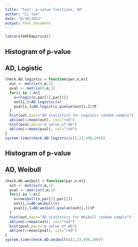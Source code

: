 ```yaml
---
title: "Test: p-value functions, AD"
author: "Li Yao"
date: "6/30/2021"
output: html_document
---
```


```r
library(GOFEmpirical)
```


## Histogram of p-value
## AD, Logistic

```r
check.AD.logistic = function(par,n,m){
  out <- matrix(0,m,1)
  pval <- matrix(0,m,1)
  for(i in 1:m){
    x=rlogis(n,par[1],par[2])
    out[i,]=AD.logistic(x)
    pval[i,]=AD.logistic.pvalue(out[i,])$P
  }
  hist(out,main="AD statistics for Logistic random sample")
  abline(v=mean(out), col="red")
  hist(pval,main="p value of AD")
  abline(v=mean(pval), col="red")
}
system.time(check.AD.logistic(c(2,1),400,200))
```

## Histogram of p-value
## AD, Weibull

```r
check.AD.weibull = function(par,n,m){
  out <- matrix(0,m,1)
  pval <- matrix(0,m,1)
  for(i in 1:m){
    x=rweibull(n,par[1],par[2])
    out[i,]=AD.weibull(x)
    pval[i,]=AD.weibull.pvalue(out[i,])$P
  }
  hist(out,main="AD statistics for Weibull random sample")
  abline(v=mean(out), col="red")
  hist(pval,main="p value of AD")
  abline(v=mean(pval), col="red")
}
system.time(check.AD.weibull(c(2,1),400,200))
```





